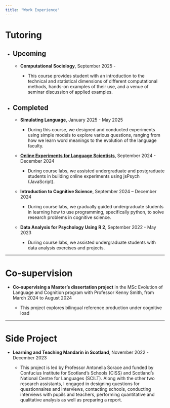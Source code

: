 ```yaml
---
title: "Work Experience"
---
```


<h1>Tutoring</h1>

-   <h2>Upcoming</h2>

    -   <p><strong>Computational Sociology</strong>, September 2025 - </p>

        -   <p>This course provides student with an introduction to the technical and statistical dimensions of different computational methods, hands-on examples of their use, and a venue of seminar discussion of applied examples. </p>

<!-- -->

-   <h2>Completed</h2>

    -   <p><strong>Simulating Language</strong>, January 2025 - May 2025</p>

        -   <p>During this course, we designed and conducted experiments using simple models to explore various questions, ranging from how we learn word meanings to the evolution of the language faculty.</p>

    -   <p><strong><a href="https://kennysmithed.github.io/oels2024/" target="_blank">Online Experiments for Language Scientists</a></strong>, September 2024 - December 2024</p>

        -   <p>During course labs, we assisted undergraduate and postgraduate students in building online experiments using jsPsych (JavaScript).</p>

    -   <p><strong>Introduction to Cognitive Science</strong>, September 2024 – December 2024</p>

        -   <p>During course labs, we gradually guided undergraduate students in learning how to use programming, specifically python, to solve research problems in cognitive science.</p>

    -   <p><strong>Data Analysis for Psychology Using R 2</strong>, September 2022 - May 2023</p>

        -   <p>

            During course labs, we assisted undergraduate students with data analysis exercises and projects.<p>

------------------------------------------------------------------------

<h1>Co-supervision</h1>

-   <p><strong>Co-supervising a Master's dissertation project</strong> in the MSc Evolution of Language and Cognition program with Professor Kenny Smith, from March 2024 to August 2024</p>

    -   <p>This project explores bilingual reference production under cognitive load</p>

------------------------------------------------------------------------

<h1>Side Project</h1>

-   <p><strong>Learning and Teaching Mandarin in Scotland</strong>, November 2022 - December 2023</p>

    -   <p>This project is led by Professor Antonella Sorace and funded by Confucius Institute for Scotland's Schools (CISS) and Scotland's National Centre for Languages (SCILT). Along with the other two research assistants, I engaged in designing questions for questionnaires and interviews, contacting schools, conducting interviews with pupils and teachers, performing quantitative and qualitative analysis as well as preparing a report.</p>

<br>
